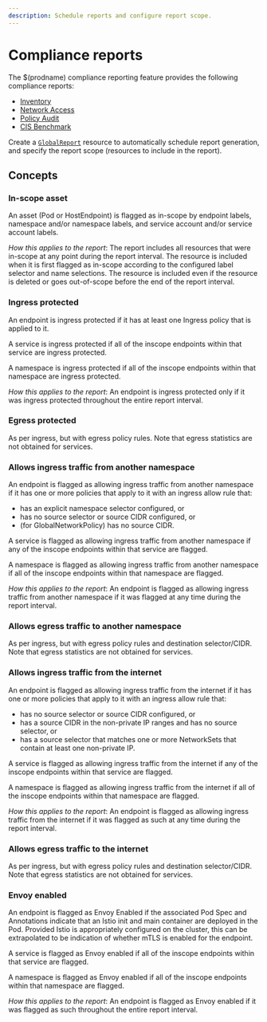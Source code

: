 ```yaml
---
description: Schedule reports and configure report scope.
---
```


# Compliance reports

The $(prodname) compliance reporting feature provides the following compliance reports:

- [Inventory](inventory.mdx)
- [Network Access](network-access.mdx)
- [Policy Audit](policy-audit.mdx)
- [CIS Benchmark](cis-benchmark.mdx)

Create a [`GlobalReport`](../globalreport.mdx) resource to automatically schedule report generation, and specify the report scope (resources to include in the report).

## Concepts

### In-scope asset

An asset (Pod or HostEndpoint) is flagged as in-scope by endpoint labels, namespace and/or namespace labels, and service
account and/or service account labels.

_How this applies to the report_:
The report includes all resources that were in-scope at any point during the report interval. The resource is included
when it is first flagged as in-scope according to the configured label selector and name selections. The resource is
included even if the resource is deleted or goes out-of-scope before the end of the report interval.

### Ingress protected

An endpoint is ingress protected if it has at least one Ingress policy that is applied to it.

A service is ingress protected if all of the inscope endpoints within that service are ingress protected.

A namespace is ingress protected if all of the inscope endpoints within that namespace are ingress protected.

_How this applies to the report_:
An endpoint is ingress protected only if it was ingress protected throughout the entire report interval.

### Egress protected

As per ingress, but with egress policy rules. Note that egress statistics are not obtained for services.

### Allows ingress traffic from another namespace

An endpoint is flagged as allowing ingress traffic from another namespace if it has one or more policies that apply to
it with an ingress allow rule that:

- has an explicit namespace selector configured, or
- has no source selector or source CIDR configured, or
- (for GlobalNetworkPolicy) has no source CIDR.

A service is flagged as allowing ingress traffic from another namespace if any of the inscope endpoints within that
service are flagged.

A namespace is flagged as allowing ingress traffic from another namespace if all of the inscope endpoints within that
namespace are flagged.

_How this applies to the report_:
An endpoint is flagged as allowing ingress traffic from another namespace if it was flagged at any time during the
report interval.

### Allows egress traffic to another namespace

As per ingress, but with egress policy rules and destination selector/CIDR. Note that egress statistics are not obtained
for services.

### Allows ingress traffic from the internet

An endpoint is flagged as allowing ingress traffic from the internet if it has one or more policies that apply to it
with an ingress allow rule that:

- has no source selector or source CIDR configured, or
- has a source CIDR in the non-private IP ranges and has no source selector, or
- has a source selector that matches one or more NetworkSets that contain at least one non-private IP.

A service is flagged as allowing ingress traffic from the internet if any of the inscope endpoints within that service
are flagged.

A namespace is flagged as allowing ingress traffic from the internet if all of the inscope endpoints within that
namespace are flagged.

_How this applies to the report_:
An endpoint is flagged as allowing ingress traffic from the internet if it was flagged as such at any time during the
report interval.

### Allows egress traffic to the internet

As per ingress, but with egress policy rules and destination selector/CIDR. Note that egress statistics are not obtained
for services.

### Envoy enabled

An endpoint is flagged as Envoy Enabled if the associated Pod Spec and Annotations indicate that an Istio init and main
container are deployed in the Pod. Provided Istio is appropriately configured on the cluster, this can be extrapolated
to be indication of whether mTLS is enabled for the endpoint.

A service is flagged as Envoy enabled if all of the inscope endpoints within that service are flagged.

A namespace is flagged as Envoy enabled if all of the inscope endpoints within that namespace are flagged.

_How this applies to the report_:
An endpoint is flagged as Envoy enabled if it was flagged as such throughout the entire report interval.
